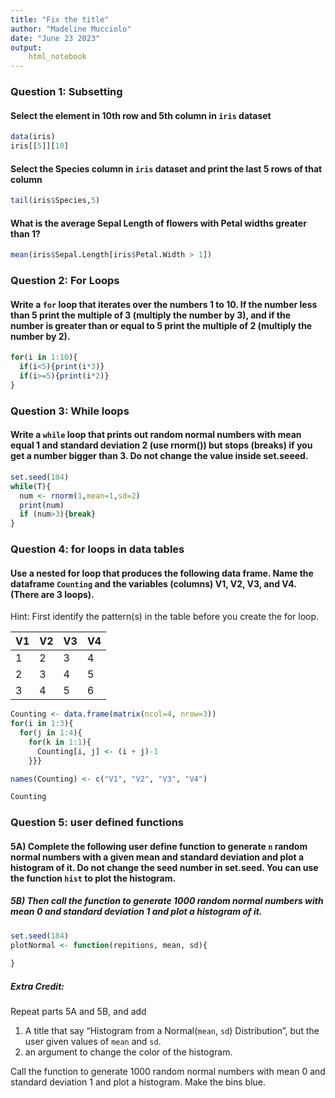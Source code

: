 ```yaml
---
title: "Fix the title"
author: "Madeline Mucciolo"
date: "June 23 2023"
output: 
    html_notebook
---
```


### Question 1: Subsetting

#### Select the element in 10th row and 5th column in `iris` dataset

```r
data(iris)
iris[[5]][10]
```

#### Select the Species column in `iris` dataset and print the last 5 rows of that column
```r
tail(iris$Species,5)
```


#### What is the average Sepal Length of flowers with Petal widths greater than 1? 

```r
mean(iris$Sepal.Length[iris$Petal.Width > 1])
```


### Question 2: For Loops

#### Write a `for` loop that iterates over the numbers 1 to 10. If the number less than 5 print the multiple of 3 (multiply the number by 3), and if the number is greater than or equal to 5 print the multiple of 2 (multiply the number by 2). 

```r
for(i in 1:10){
  if(i<5){print(i*3)}
  if(i>=5){print(i*2)}
}
```

### Question 3: While loops

#### Write a `while` loop that prints out random normal numbers with mean equal 1 and standard deviation 2 (use rnorm()) but stops (breaks) if you get a number bigger than 3. Do not change the value inside set.seeed.
```r
set.seed(184)
while(T){
  num <- rnorm(1,mean=1,sd=2)
  print(num)
  if (num>3){break}
}
```

### Question 4: for loops in data tables

#### Use a nested for loop that produces the following data frame. Name the dataframe `Counting` and the variables (columns)  V1, V2, V3, and V4.  (There are 3 loops). 

Hint: First identify the pattern(s) in the table before you create the for loop.

| V1 | V2 | V3 | V4 |  
|:-- |:-- |:-- |:-- |
| 1 | 2 | 3 | 4 |  
| 2 | 3 | 4 | 5 |  
| 3 | 4 | 5 | 6 |  

```r
Counting <- data.frame(matrix(ncol=4, nrow=3))
for(i in 1:3){
  for(j in 1:4){
    for(k in 1:1){
      Counting[i, j] <- (i + j)-1
    }}}

names(Counting) <- c("V1", "V2", "V3", "V4")

Counting
```

### Question 5: user defined functions

#### 5A) Complete the following user define function to generate `n` random normal numbers with a given mean and standard deviation and plot a histogram of it. Do not change  the seed number in set.seed. You can use the function `hist` to plot the histogram.  

##### 5B) Then call the function to generate 1000 random normal numbers with mean 0 and standard deviation 1 and plot a histogram of it.

```r
set.seed(184)
plotNormal <- function(repitions, mean, sd){
  
}


```

##### Extra Credit: 

Repeat parts 5A and 5B, and add 

1. A title that say "Histogram from a Normal(`mean`, `sd`) Distribution", but the user given values of `mean` and `sd`.
2. an argument to change the color of the histogram.  

Call the function to generate 1000 random normal numbers with mean 0 and standard deviation 1 and plot a histogram. Make the bins blue.

```r



```
